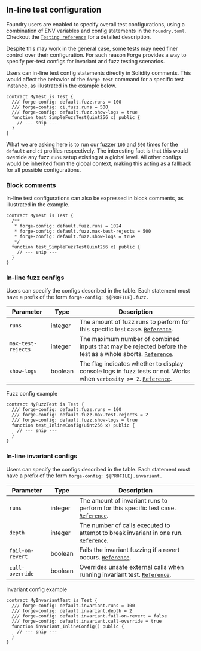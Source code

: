 ## In-line test configuration

Foundry users are enabled to specify overall test configurations, using a combination of ENV variables and config statements in the `foundry.toml`. Checkout the [`Testing reference`][Testing Reference] for a detailed description.

Despite this may work in the general case, some tests may need finer control over their configuration. For such reason Forge provides a way to specify per-test configs for invariant and fuzz testing scenarios.

Users can in-line test config statements directly in Solidity comments. This would affect the behavior of the `forge test` command for a specific test instance, as illustrated in the example below.

```solidity
contract MyTest is Test {
  /// forge-config: default.fuzz.runs = 100
  /// forge-config: ci.fuzz.runs = 500
  /// forge-config: default.fuzz.show-logs = true
  function test_SimpleFuzzTest(uint256 x) public {
    // --- snip ---
  }
}
```

What we are asking here is to run our fuzzer `100` and `500` times for the `default` and `ci` profiles respectively. The interesting fact is that this would override any fuzz `runs` setup existing at a global level. All other configs would be inherited from the global context, making this acting as a fallback for all possible configurations.

### Block comments

In-line test configurations can also be expressed in block comments, as illustrated in the example.

```solidity
contract MyTest is Test {
  /**
   * forge-config: default.fuzz.runs = 1024
   * forge-config: default.fuzz.max-test-rejects = 500
   * forge-config: default.fuzz.show-logs = true
   */
  function test_SimpleFuzzTest(uint256 x) public {
    // --- snip ---
  }
}
```

### In-line fuzz configs

Users can specify the configs described in the table. Each statement must have a prefix of the form `forge-config: ${PROFILE}.fuzz.`

| Parameter          | Type    | Description                                                                                                                          |
| ------------------ | ------- | ------------------------------------------------------------------------------------------------------------------------------------ |
| `runs`             | integer | The amount of fuzz runs to perform for this specific test case. [`Reference`][testing].                                              |
| `max-test-rejects` | integer | The maximum number of combined inputs that may be rejected before the test as a whole aborts. [`Reference`][Max test rejects].       |
| `show-logs`        | boolean | The flag indicates whether to display console logs in fuzz tests or not. Works when `verbosity >= 2`. [`Reference`][Fuzz show logs]. |

Fuzz config example

```solidity
contract MyFuzzTest is Test {
  /// forge-config: default.fuzz.runs = 100
  /// forge-config: default.fuzz.max-test-rejects = 2
  /// forge-config: default.fuzz.show-logs = true
  function test_InlineConfig(uint256 x) public {
    // --- snip ---
  }
}
```

### In-line invariant configs

Users can specify the configs described in the table. Each statement must have a prefix of the form `forge-config: ${PROFILE}.invariant.`

| Parameter        | Type    | Description                                                                                            |
| ---------------- | ------- | ------------------------------------------------------------------------------------------------------ |
| `runs`           | integer | The amount of invariant runs to perform for this specific test case. [`Reference`][Invariant runs].    |
| `depth`          | integer | The number of calls executed to attempt to break invariant in one run. [`Reference`][Invariant depth]. |
| `fail-on-revert` | boolean | Fails the invariant fuzzing if a revert occurs. [`Reference`][Fail on revert].                         |
| `call-override`  | boolean | Overrides unsafe external calls when running invariant test. [`Reference`][Invariant call override].   |

Invariant config example

```solidity
contract MyInvariantTest is Test {
  /// forge-config: default.invariant.runs = 100
  /// forge-config: default.invariant.depth = 2
  /// forge-config: default.invariant.fail-on-revert = false
  /// forge-config: default.invariant.call-override = true
  function invariant_InlineConfig() public {
    // --- snip ---
  }
}
```

[Testing Reference]: ./testing.md
[testing]: ./testing.md#runs
[Max test rejects]: ./testing.md#max_test_rejects
[Fuzz show logs]: ./testing.md#show_logs
[Invariant runs]: ./testing.md#runs-1
[Invariant depth]: ./testing.md#depth
[Fail on revert]: ./testing.md#fail_on_revert
[Invariant call override]: ./testing.md#call_override
